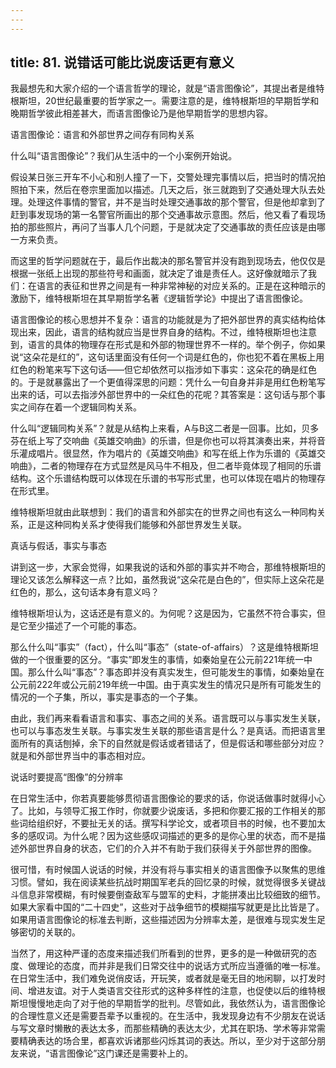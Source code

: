 ```yaml
---
---
---
```

title: 81. 说错话可能比说废话更有意义
---




我最想先和大家介绍的一个语言哲学的理论，就是“语言图像论”，其提出者是维特根斯坦，20世纪最重要的哲学家之一。需要注意的是，维特根斯坦的早期哲学和晚期哲学彼此相差甚大，而语言图像论乃是他早期哲学的思想内容。





语言图像论：语言和外部世界之间存有同构关系


什么叫“语言图像论”？我们从生活中的一个小案例开始说。

假设某日张三开车不小心和别人撞了一下，交警处理完事情以后，把当时的情况拍照拍下来，然后在卷宗里面加以描述。几天之后，张三就跑到了交通处理大队去处理。处理这件事情的警官，并不是当时处理交通事故的那个警官，但是他却拿到了赶到事发现场的第一名警官所画出的那个交通事故示意图。然后，他又看了看现场拍的那些照片，再问了当事人几个问题，于是就决定了交通事故的责任应该是由哪一方来负责。

而这里的哲学问题就在于，最后作出裁决的那名警官并没有跑到现场去，他仅仅是根据一张纸上出现的那些符号和画面，就决定了谁是责任人。这好像就暗示了我们：在语言的表征和世界之间是有一种非常神秘的对应关系的。正是在这种暗示的激励下，维特根斯坦在其早期哲学名著《逻辑哲学论》中提出了语言图像论。

语言图像论的核心思想并不复杂：语言的功能就是为了把外部世界的真实结构给体现出来，因此，语言的结构就应当是世界自身的结构。不过，维特根斯坦也注意到，语言的具体的物理存在形式是和外部的物理世界不一样的。举个例子，你如果说“这朵花是红的”，这句话里面没有任何一个词是红色的，你也犯不着在黑板上用红色的粉笔来写下这句话——但它却依然可以指涉如下事实：这朵花的确是红色的。于是就暴露出了一个更值得深思的问题：凭什么一句自身并非是用红色粉笔写出来的话，可以去指涉外部世界中的一朵红色的花呢？其答案是：这句话与那个事实之间存在着一个逻辑同构关系。

什么叫“逻辑同构关系”？就是从结构上来看，A与B这二者是一回事。比如，贝多芬在纸上写了交响曲《英雄交响曲》的乐谱，但是你也可以将其演奏出来，并将音乐灌成唱片。很显然，作为唱片的《英雄交响曲》和写在纸上作为乐谱的《英雄交响曲》，二者的物理存在方式显然是风马牛不相及，但二者毕竟体现了相同的乐谱结构。这个乐谱结构既可以体现在乐谱的书写形式里，也可以体现在唱片的物理存在形式里。

维特根斯坦就由此联想到：我们的语言和外部实在的世界之间也有这么一种同构关系，正是这种同构关系才使得我们能够和外部世界发生关联。





真话与假话，事实与事态


讲到这一步，大家会觉得，如果我说的话和外部的事实并不吻合，那维特根斯坦的理论又该怎么解释这一点？比如，虽然我说“这朵花是白色的”，但实际上这朵花是红色的，那么，这句话本身有意义吗？

维特根斯坦认为，这话还是有意义的。为何呢？这是因为，它虽然不符合事实，但是它至少描述了一个可能的事态。

那么什么叫“事实”（fact），什么叫“事态”（state-of-affairs）？这是维特根斯坦做的一个很重要的区分。“事实”即发生的事情，如秦始皇在公元前221年统一中国。那么什么叫“事态”？事态即并没有真实发生，但可能发生的事情，如秦始皇在公元前222年或公元前219年统一中国。由于真实发生的情况只是所有可能发生的情况的一个子集，所以，事实是事态的一个子集。

由此，我们再来看看语言和事实、事态之间的关系。语言既可以与事实发生关联，也可以与事态发生关联。与事实发生关联的那些语言是什么？是真话。而把语言里面所有的真话刨掉，余下的自然就是假话或者错话了，但是假话和哪些部分对应？就是和外部世界当中的事态相对应。





说话时要提高“图像”的分辨率


在日常生活中，你若真要能够贯彻语言图像论的要求的话，你说话做事时就得小心了。比如，与领导汇报工作时，你就要少说废话，多把和你要汇报的工作相关的那些词给组织好，不要扯无关的话。撰写科学论文，或者项目书的时候，也不要加太多的感叹词。为什么呢？因为这些感叹词描述的更多的是你心里的状态，而不是描述外部世界自身的状态，它们的介入并不有助于我们获得关于外部世界的图像。

很可惜，有时候国人说话的时候，并没有将与事实相关的语言图像予以聚焦的思维习惯。譬如，我在阅读某些抗战时期国军老兵的回忆录的时候，就觉得很多关键战斗信息非常模糊，有时候要倒查敌军与盟军的史料，才能拼凑出比较细致的细节。如果大家看中国的“二十四史”，这些对于战争细节的模糊描写就更是比比皆是了。如果用语言图像论的标准去判断，这些描述因为分辨率太差，是很难与现实发生足够密切的关联的。

当然了，用这种严谨的态度来描述我们所看到的世界，更多的是一种做研究的态度、做理论的态度，而并非是我们日常交往中的说话方式所应当遵循的唯一标准。在日常生活中，我们难免说俏皮话，开玩笑，或者就是毫无目的地闲聊，以打发时间、增进友谊。对于人类语言交往形式的这种多样性的注意，也促使以后的维特根斯坦慢慢地走向了对于他的早期哲学的批判。尽管如此，我依然认为，语言图像论的合理性意义还是需要吾辈予以重视的。在生活中，我发现身边有不少朋友在说话与写文章时懒散的表达太多，而那些精确的表达太少，尤其在职场、学术等非常需要精确表达的场合里，都喜欢诉诸那些闪烁其词的表达。所以，至少对于这部分朋友来说，“语言图像论”这门课还是需要补上的。